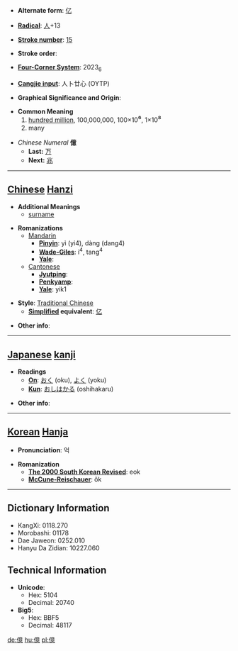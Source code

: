* '''Alternate form''': [[亿]]

* '''[[Wiktionary:Chinese radical index| Radical]]''': [[Wiktionary:Chinese radical index 人|人]]+13

* '''[[Wiktionary:Chinese total strokes index|Stroke number]]''': [[Wiktionary:Chinese total strokes index 15|15]]

* '''Stroke order''': 

* '''[[Wiktionary:Chinese four corner index|Four-Corner System]]''': 2023<sub>6</sub>

* '''[[Wiktionary:Chinese Cangjie index|Cangjie input]]''': 人卜廿心 (OYTP)

* '''Graphical Significance and Origin''': 

* '''Common Meaning'''
*#[[hundred million]], 100,000,000, 100×10<big>⁶</big>, 1×10<big>⁸</big>
*# many

*''Chinese Numeral'' '''億'''
**'''Last:''' [[万]]
**'''Next:''' [[兆]]

----

== [[Chinese]] [[Hanzi]] ==

*'''Additional Meanings'''
**[[surname]]

* '''Romanizations'''
**[[Mandarin]]
***'''[[Pinyin]]''': yì (yi4), dàng (dang4)
***'''[[Wade-Giles]]''': i<sup>4</sup>, tang<sup>4</sup>
***'''[[Yale]]''': 
**[[Cantonese]]
***'''[[Jyutping]]''':
***'''[[Penkyamp]]''': 
***'''[[Yale]]''': yik1

* '''Style''': [[Traditional Chinese]] 
** '''[[Simplified Chinese|Simplified]] equivalent''': [[亿]]

* '''Other info''': 

----

== [[Japanese]] [[kanji]] ==

* '''Readings'''
** '''[[On]]''': [[おく]] (oku), [[よく]] (yoku)
** '''[[Kun]]''': [[おしはかる]] (oshihakaru)

* '''Other info''':  

----

== [[Korean]] [[Hanja]] ==

* '''Pronunciation''': 억

* '''Romanization'''
** '''[[The 2000 South Korean Revised Romanization|The 2000 South Korean Revised]]''': eok
** '''[[McCune-Reischauer]]''': ŏk

----

== Dictionary Information ==

* KangXi: 0118.270
* Morobashi: 01178
* Dae Jaweon: 0252.010
* Hanyu Da Zidian: 10227.060

== Technical Information ==

* '''Unicode''':
** Hex: 5104
** Decimal: 20740
* '''Big5''':
** Hex: BBF5
** Decimal: 48117

[[de:億]]
[[hu:億]]
[[pl:億]]